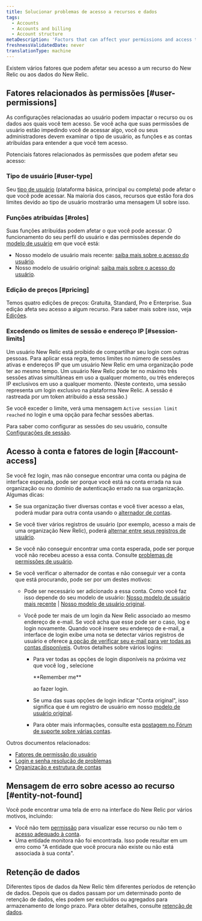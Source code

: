 ```yaml
---
title: Solucionar problemas de acesso a recursos e dados
tags:
  - Accounts
  - Accounts and billing
  - Account structure
metaDescription: 'Factors that can affect your permissions and access to New Relic features, data, and accounts.'
freshnessValidatedDate: never
translationType: machine
---
```


Existem vários fatores que podem afetar seu acesso a um recurso do New Relic ou aos dados do New Relic.

## Fatores relacionados às permissões [#user-permissions]

As configurações relacionadas ao usuário podem impactar o recurso ou os dados aos quais você tem acesso. Se você acha que suas permissões de usuário estão impedindo você de acessar algo, você ou seus administradores devem examinar o tipo de usuário, as funções e as contas atribuídas para entender a que você tem acesso.

Potenciais fatores relacionados às permissões que podem afetar seu acesso:

### Tipo de usuário [#user-type]

Seu [tipo de usuário](/docs/accounts/accounts-billing/new-relic-one-user-management/user-type) (plataforma básica, principal ou completa) pode afetar o que você pode acessar. Na maioria dos casos, recursos que estão fora dos limites devido ao tipo de usuário mostrarão uma mensagem UI sobre isso.

### Funções atribuídas [#roles]

Suas funções atribuídas podem afetar o que você pode acessar. O funcionamento do seu perfil do usuário e das permissões depende do [modelo de usuário](/docs/accounts/original-accounts-billing/original-product-based-pricing/overview-user-models) em que você está:

* Nosso modelo de usuário mais recente: [saiba mais sobre o acesso do usuário](/docs/accounts/accounts-billing/new-relic-one-user-management/user-management-concepts/#understand-concepts).
* Nosso modelo de usuário original: [saiba mais sobre o acesso do usuário](/docs/accounts/original-accounts-billing/original-users-roles/users-roles-original-user-model/#roles).

### Edição de preços [#pricing]

Temos quatro edições de preços: Gratuita, Standard, Pro e Enterprise. Sua edição afeta seu acesso a algum recurso. Para saber mais sobre isso, veja [Edições](/docs/accounts/accounts-billing/new-relic-one-pricing-billing/new-relic-one-pricing-billing/#editions).

### Excedendo os limites de sessão e endereço IP [#session-limits]

Um usuário New Relic está proibido de compartilhar seu login com outras pessoas. Para aplicar essa regra, temos limites no número de sessões ativas e endereços IP que um usuário New Relic em uma organização pode ter ao mesmo tempo. Um usuário New Relic pode ter no máximo três sessões ativas simultâneas em uso a qualquer momento, ou três endereços IP exclusivos em uso a qualquer momento. (Neste contexto, uma sessão representa um login exclusivo na plataforma New Relic. A sessão é rastreada por um token atribuído a essa sessão.)

Se você exceder o limite, verá uma mensagem `Active session limit reached` no login e uma opção para fechar sessões abertas.

Para saber como configurar as sessões do seu usuário, consulte [Configurações de sessão](/docs/accounts/accounts-billing/new-relic-one-user-management/authentication-domains-saml-sso-scim-more#session-mgmt).

## Acesso à conta e fatores de login [#account-access]

Se você fez login, mas não consegue encontrar uma conta ou página de interface esperada, pode ser porque você está na conta errada na sua organização ou no domínio de autenticação errado na sua organização. Algumas dicas:

* Se sua organização tiver diversas contas e você tiver acesso a elas, poderá mudar para outra conta usando o [alternador de contas](/docs/new-relic-solutions/get-started/glossary/#account-switcher).

* Se você tiver vários registros de usuário (por exemplo, acesso a mais de uma organização New Relic), poderá [alternar entre seus registros de usuário](/docs/accounts/accounts-billing/account-setup/multiple-logins-found).

* Se você não conseguir encontrar uma conta esperada, pode ser porque você não recebeu acesso a essa conta. Consulte [problemas de permissões de usuário](#user-permissions).

* Se você verificar o alternador de contas e não conseguir ver a conta que está procurando, pode ser por um destes motivos:

  * Pode ser necessário ser adicionado a essa conta. Como você faz isso depende do seu modelo de usuário: [Nosso modelo de usuário mais recente](/docs/accounts/accounts-billing/account-structure/new-relic-account-structure/#account-access) \| [Nosso modelo de usuário original](/docs/accounts/original-accounts-billing/original-users-roles/original-account-structure).

  * Você pode ter mais de um login da New Relic associado ao mesmo endereço de e-mail. Se você acha que esse pode ser o caso, log e login novamente. Quando você insere seu endereço de e-mail, a interface de login exibe uma nota se detectar vários registros de usuário e oferece [a opção de verificar seu e-mail para ver todas as contas disponíveis](/docs/accounts/accounts-billing/account-setup/multiple-logins-found). Outros detalhes sobre vários logins:

    * Para ver todas as opções de login disponíveis na próxima vez que você log , selecione

      <DNT>
        **Remember me**
      </DNT>

      ao fazer login.

    * Se uma das suas opções de login indicar "Conta original", isso significa que é um registro de usuário em nosso [modelo de usuário original](/docs/accounts/original-accounts-billing/original-product-based-pricing/overview-user-models).

    * Para obter mais informações, consulte esta [postagem no Fórum de suporte sobre várias contas](https://discuss.newrelic.com/t/relic-solution-so-youve-created-a-new-account-and-cant-seem-to-access-your-old-account/113122).

Outros documentos relacionados:

* [Fatores de permissão do usuário](#user-permissions)
* [Login e senha resolução de problemas](/docs/accounts/install-new-relic/account-setup/troubleshoot-password-email-address-login-problems)
* [Organização e estrutura de contas](/docs/accounts/accounts-billing/new-relic-one-pricing-users/account-user-structure)

## Mensagem de erro sobre acesso ao recurso [#entity-not-found]

Você pode encontrar uma tela de erro na interface do New Relic por vários motivos, incluindo:

* Você não tem [permissão](#user-permissions) para visualizar esse recurso ou não tem o [acesso adequado à conta](#account-access).
* Uma entidade monitora não foi encontrada. Isso pode resultar em um erro como "A entidade que você procura não existe ou não está associada à sua conta".

## Retenção de dados

Diferentes tipos de dados da New Relic têm diferentes períodos de retenção de dados. Depois que os dados passam por um determinado ponto de retenção de dados, eles podem ser excluídos ou agregados para armazenamento de longo prazo. Para obter detalhes, consulte [retenção de dados](/docs/manage-stored-data).
